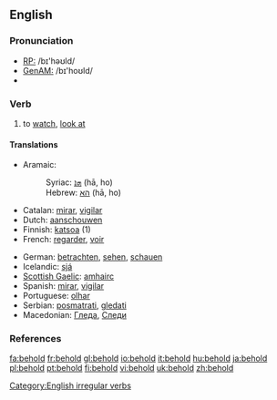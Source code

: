 ==English==

===Pronunciation===
* [[Recieved Pronunciation|RP:]] /bɪ'həʊld/
* [[General American|GenAM:]] /bɪ'hoʊld/
*{{audio|en-us-behold.ogg|Audio (US)}}

===Verb===
{{en-verb|beholds|beholding|beheld}}

# {{transitive}} to [[watch]], [[look at]]

====Translations====
{{top}}
*Aramaic:
*:Syriac: [[ܗܐ]] (hā, ho)
*:Hebrew: [[הא]] (hā, ho)
*Catalan: [[mirar]], [[vigilar]]
*Dutch: [[aanschouwen]]
*Finnish: [[katsoa]] (1)
*French: [[regarder]], [[voir]]
{{mid}}
*German: [[betrachten]], [[sehen]], [[schauen]]
*Icelandic: [[sjá]]
*[[Scottish Gaelic]]: [[amhairc]]
*Spanish: [[mirar]], [[vigilar]]
*Portuguese: [[olhar]]
*Serbian: [[posmatrati]], [[gledati]]
*Macedonian: [[Гледа]], [[Следи]]
{{bottom}}

===References===
{{R:Century 1911}}
{{R:Webster 1913}}

[[Category:English irregular verbs]]

[[fa:behold]]
[[fr:behold]]
[[gl:behold]]
[[io:behold]]
[[it:behold]]
[[hu:behold]]
[[ja:behold]]
[[pl:behold]]
[[pt:behold]]
[[fi:behold]]
[[vi:behold]]
[[uk:behold]]
[[zh:behold]]